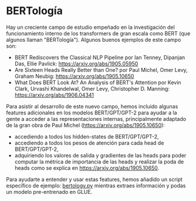 <!--Copyright 2020 The HuggingFace Team. All rights reserved.

Licensed under the Apache License, Version 2.0 (the "License"); you may not use this file except in compliance with
the License. You may obtain a copy of the License at

http://www.apache.org/licenses/LICENSE-2.0

Unless required by applicable law or agreed to in writing, software distributed under the License is distributed on
an "AS IS" BASIS, WITHOUT WARRANTIES OR CONDITIONS OF ANY KIND, either express or implied. See the License for the
specific language governing permissions and limitations under the License.
-->

# BERTología

Hay un creciente campo de estudio empeñado en la investigación del funcionamiento interno de los transformers de gran escala como BERT
(que algunos llaman "BERTología"). Algunos buenos ejemplos de este campo son:


- BERT Rediscovers the Classical NLP Pipeline por Ian Tenney, Dipanjan Das, Ellie Pavlick:
  https://arxiv.org/abs/1905.05950
- Are Sixteen Heads Really Better than One? por Paul Michel, Omer Levy, Graham Neubig: https://arxiv.org/abs/1905.10650
- What Does BERT Look At? An Analysis of BERT's Attention por Kevin Clark, Urvashi Khandelwal, Omer Levy, Christopher D.
  Manning: https://arxiv.org/abs/1906.04341

Para asistir al desarrollo de este nuevo campo, hemos incluido algunas features adicionales en los modelos BERT/GPT/GPT-2 para
ayudar a la gente a acceder a las representaciones internas, principalmente adaptado de la gran obra de Paul Michel
(https://arxiv.org/abs/1905.10650):


- accediendo a todos los hidden-states de BERT/GPT/GPT-2,
- accediendo a todos los pesos de atención para cada head de BERT/GPT/GPT-2,
- adquiriendo los valores de salida y gradientes de las heads para poder computar la métrica de importancia de las heads y realizar la poda de heads como se explica
  en https://arxiv.org/abs/1905.10650.

Para ayudarte a entender y usar estas features, hemos añadido un script específico de ejemplo: [bertology.py](https://github.com/huggingface/transformers/tree/main/examples/research_projects/bertology/run_bertology.py) mientras extraes información y podas un modelo pre-entrenado en
GLUE.
